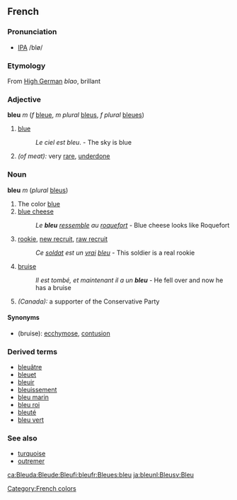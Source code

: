 ==French==
===Pronunciation===
*[[w:IPA|IPA]] /blø/

===Etymology===
From [[High German]] ''blao'', brillant
===Adjective===
'''bleu''' ''m'' (''f'' [[bleue]], ''m plural'' [[bleus]], ''f plural'' [[bleues]])
#[[blue]] 
#: ''Le ciel est bleu''. - The sky is blue
#''(of meat):'' very [[rare]], [[underdone]] 
===Noun===
'''bleu''' ''m'' (''plural'' [[bleus]])
#The color [[blue]]
#[[blue cheese]]
#:''Le '''bleu''' [[ressembler|ressemble]] au [[roquefort]]'' - Blue cheese looks like Roquefort
#[[rookie]], [[new recruit]], [[raw recruit]]
#:''Ce [[soldat]] est un [[vrai]] [[bleu]]'' - This soldier is a real rookie
#[[bruise]]
#:''Il est tombé, et maintenant il a un '''bleu''''' - He fell over and now he has a bruise
#''(Canada):'' a supporter of the Conservative Party
====Synonyms====
*(bruise): [[ecchymose]], [[contusion#French|contusion]]

===Derived terms===
*[[bleuâtre]]
*[[bleuet]]
*[[bleuir]]
*[[bleuissement]]
*[[bleu marin]]
*[[bleu roi]]
*[[bleuté]]
*[[bleu vert]]

===See also===
*[[turquoise#French|turquoise]]
*[[outremer]]

[[ca:Bleu]][[da:Bleu]][[de:Bleu]][[fi:bleu]][[fr:Bleu]][[es:bleu]] [[ja:bleu]][[nl:Bleu]][[sv:Bleu]]
[[Category:French colors]]